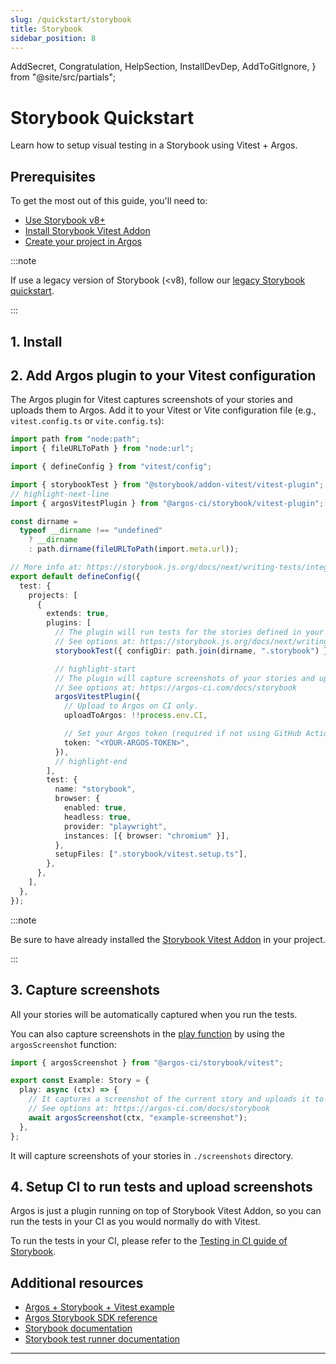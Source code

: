 ```yaml
---
slug: /quickstart/storybook
title: Storybook
sidebar_position: 8
---
```


  AddSecret,
  Congratulation,
  HelpSection,
  InstallDevDep,
  AddToGitIgnore,
} from "@site/src/partials";

# Storybook Quickstart

Learn how to setup visual testing in a Storybook using Vitest + Argos.

## Prerequisites

To get the most out of this guide, you'll need to:

- [Use Storybook v8+](https://storybook.js.org/docs/get-started/install)
- [Install Storybook Vitest Addon](https://storybook.js.org/docs/writing-tests/integrations/vitest-addon)
- [Create your project in Argos](https://app.argos-ci.com/new)

:::note

If use a legacy version of Storybook (\<v8), follow our [legacy Storybook quickstart](/quickstart/storybook-legacy).

:::

## 1. Install

<InstallDevDep dependency="@argos-ci/storybook" showCliLink />

## 2. Add Argos plugin to your Vitest configuration

The Argos plugin for Vitest captures screenshots of your stories and uploads them to Argos. Add it to your Vitest or Vite configuration file (e.g., `vitest.config.ts` or `vite.config.ts`):

```ts title="vitest.config.ts"
import path from "node:path";
import { fileURLToPath } from "node:url";

import { defineConfig } from "vitest/config";

import { storybookTest } from "@storybook/addon-vitest/vitest-plugin";
// highlight-next-line
import { argosVitestPlugin } from "@argos-ci/storybook/vitest-plugin";

const dirname =
  typeof __dirname !== "undefined"
    ? __dirname
    : path.dirname(fileURLToPath(import.meta.url));

// More info at: https://storybook.js.org/docs/next/writing-tests/integrations/vitest-addon
export default defineConfig({
  test: {
    projects: [
      {
        extends: true,
        plugins: [
          // The plugin will run tests for the stories defined in your Storybook config
          // See options at: https://storybook.js.org/docs/next/writing-tests/integrations/vitest-addon#storybooktest
          storybookTest({ configDir: path.join(dirname, ".storybook") }),

          // highlight-start
          // The plugin will capture screenshots of your stories and upload them to Argos.
          // See options at: https://argos-ci.com/docs/storybook
          argosVitestPlugin({
            // Upload to Argos on CI only.
            uploadToArgos: !!process.env.CI,

            // Set your Argos token (required if not using GitHub Actions).
            token: "<YOUR-ARGOS-TOKEN>",
          }),
          // highlight-end
        ],
        test: {
          name: "storybook",
          browser: {
            enabled: true,
            headless: true,
            provider: "playwright",
            instances: [{ browser: "chromium" }],
          },
          setupFiles: [".storybook/vitest.setup.ts"],
        },
      },
    ],
  },
});
```

:::note

Be sure to have already installed the [Storybook Vitest Addon](https://storybook.js.org/docs/writing-tests/integrations/vitest-addon) in your project.

:::

## 3. Capture screenshots

All your stories will be automatically captured when you run the tests.

You can also capture screenshots in the [play function](https://storybook.js.org/docs/writing-stories/play-function) by using the `argosScreenshot` function:

```ts title="example.stories.ts"
import { argosScreenshot } from "@argos-ci/storybook/vitest";

export const Example: Story = {
  play: async (ctx) => {
    // It captures a screenshot of the current story and uploads it to Argos
    // See options at: https://argos-ci.com/docs/storybook
    await argosScreenshot(ctx, "example-screenshot");
  },
};
```

It will capture screenshots of your stories in `./screenshots` directory.

<AddToGitIgnore path="./screenshots" />

## 4. Setup CI to run tests and upload screenshots

Argos is just a plugin running on top of Storybook Vitest Addon, so you can run the tests in your CI as you would normally do with Vitest.

To run the tests in your CI, please refer to the [Testing in CI guide of Storybook](https://storybook.js.org/docs/writing-tests/in-ci).

<Congratulation />

## Additional resources

- [Argos + Storybook + Vitest example](https://github.com/argos-ci/argos-javascript/tree/main/examples/storybook-vitest)
- [Argos Storybook SDK reference](/storybook)
- [Storybook documentation](https://storybook.js.org/docs)
- [Storybook test runner documentation](https://storybook.js.org/docs/writing-tests/test-runner)

---

<HelpSection />
